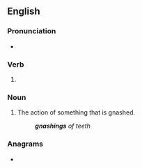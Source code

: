 ==English==

===Pronunciation===
* {{IPA|/ˈnæʃɪŋ/|lang=en}}

===Verb===
{{head|en|present participle}}

# {{present participle of|gnash|lang=en|nocat=1}}

===Noun===
{{en-noun}}

# The action of something that is gnashed.
#: '''''gnashings''' of teeth''

===Anagrams===
* {{anagrams|en|a=agghinns|hangings}}